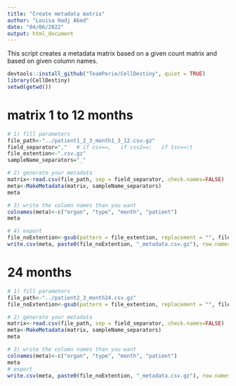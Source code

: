 ```yaml
---
title: "Create metadata matrix"
author: "Louisa Hadj Abed"
date: "04/06/2022"
output: html_document
---
```


This script creates a metadata matrix based on a given count matrix and based on given column names.


```r
devtools::install_github("TeamPerie/CellDestiny", quiet = TRUE)
library(CellDestiny)
setwd(getwd())
```

# matrix 1 to 12 months 

```r
# 1) fill parameters 
file_path<-"../patient1_2_3_month1_3_12.csv.gz"
field_separator=","   # if csv==,   if csv2==;   if tsv==\t
file_extention<-".csv.gz"
sampleName_separators="_"
```

```r
# 2) generate your metadata
matrix<-read.csv(file_path, sep = field_separator, check.names=FALSE)
meta<-MakeMetadata(matrix, sampleName_separators)
meta
```

```r
# 3) write the column names than you want 
colnames(meta)<-c("organ", "type", "month", "patient")
meta
```


```r
# 4) export
file_noExtention<-gsub(pattern = file_extention, replacement = "", file_path) # change ".csv" if not .csv file
write.csv(meta, paste0(file_noExtention, "_metadata.csv.gz"), row.names = FALSE, na = "")
```

# 24 months 

```r
# 1) fill parameters 
file_path<-"../patient2_3_month24.csv.gz"
file_noExtention<-gsub(pattern = file_extention, replacement = "", file_path) # change ".csv" if not .csv file
```

```r
# 2) generate your metadata
matrix<-read.csv(file_path, sep = field_separator, check.names=FALSE)
meta<-MakeMetadata(matrix, sampleName_separators)
meta
```

```r
# 3) write the column names than you want 
colnames(meta)<-c("organ", "type", "month", "patient")
meta
# export
write.csv(meta, paste0(file_noExtention, "_metadata.csv.gz"), row.names = FALSE, na = "")
```


